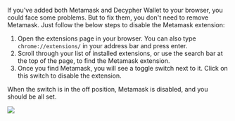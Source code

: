 If you've added both Metamask and Decypher Wallet to your browser, you could face some problems. But to fix them, you don't need to remove Metamask. Just follow the below steps to disable the Metamask extension:

1. Open the extensions page in your browser. You can also type `chrome://extensions/` in your address bar and press enter.
2. Scroll through your list of installed extensions, or use the search bar at the top of the page, to find the Metamask extension.
3. Once you find Metamask, you will see a toggle switch next to it. Click on this switch to disable the extension.

When the switch is in the off position, Metamask is disabled, and you should be all set.

![](/course-images/customizing-evm/31.png)
